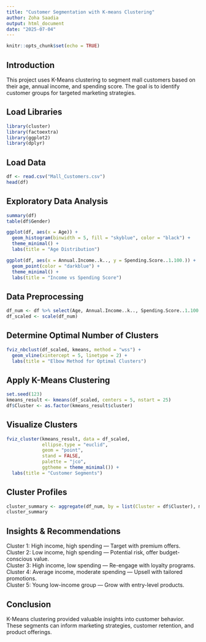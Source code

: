 ```yaml
---
title: "Customer Segmentation with K-means Clustering"
author: Zoha Saadia
output: html_document
date: "2025-07-04"
---
```


```r
knitr::opts_chunk$set(echo = TRUE)
```

## Introduction

This project uses K-Means clustering to segment mall customers based on their age, annual income, and spending score. The goal is to identify customer groups for targeted marketing strategies.

## Load Libraries

```r
library(cluster)
library(factoextra)
library(ggplot2)
library(dplyr)
```

## Load Data

```r
df <- read.csv("Mall_Customers.csv")
head(df)
```

## Exploratory Data Analysis

```r
summary(df)
table(df$Gender)

ggplot(df, aes(x = Age)) +
  geom_histogram(binwidth = 5, fill = "skyblue", color = "black") +
  theme_minimal() +
  labs(title = "Age Distribution")

ggplot(df, aes(x = Annual.Income..k.., y = Spending.Score..1.100.)) +
  geom_point(color = "darkblue") +
  theme_minimal() +
  labs(title = "Income vs Spending Score")
```

## Data Preprocessing

```r
df_num <- df %>% select(Age, Annual.Income..k.., Spending.Score..1.100.)
df_scaled <- scale(df_num)
```

## Determine Optimal Number of Clusters

```r
fviz_nbclust(df_scaled, kmeans, method = "wss") +
  geom_vline(xintercept = 5, linetype = 2) +
  labs(title = "Elbow Method for Optimal Clusters")
```

## Apply K-Means Clustering

```r
set.seed(123)
kmeans_result <- kmeans(df_scaled, centers = 5, nstart = 25)
df$Cluster <- as.factor(kmeans_result$cluster)
```

## Visualize Clusters

```r
fviz_cluster(kmeans_result, data = df_scaled,
             ellipse.type = "euclid",
             geom = "point",
             stand = FALSE,
             palette = "jco",
             ggtheme = theme_minimal()) +
  labs(title = "Customer Segments")
```

## Cluster Profiles

```r
cluster_summary <- aggregate(df_num, by = list(Cluster = df$Cluster), mean)
cluster_summary
```

## Insights & Recommendations

Cluster 1: High income, high spending — Target with premium offers.  
Cluster 2: Low income, high spending — Potential risk, offer budget-conscious value.  
Cluster 3: High income, low spending — Re-engage with loyalty programs.  
Cluster 4: Average income, moderate spending — Upsell with tailored promotions.  
Cluster 5: Young low-income group — Grow with entry-level products.

## Conclusion

K-Means clustering provided valuable insights into customer behavior. These segments can inform marketing strategies, customer retention, and product offerings.
